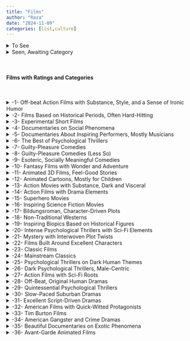```yaml
---
title: "Films"
author: "Raza"
date: "2024-11-09"
categories: [list,culture]
---
```


<details>

<summary>To See</summary>

-   I Lost My Body
-   The Tale
-   Collateral
-   Oblivion
-   Conclave

</details>

<details>

<summary>Seen, Awaiting Category</summary>

-   Soylent Green
-   Memoir of a Snail
-   The Wild Robot
-   Sing Sing
-   Whiplash
-   Good One
-   Suzume
-   Mad Max: Furiosa
-   Dune 1 and 2
-   Sorry to Bother You
-   Butch Cassidy and the Sundance Kid
-   The Wild Bunch
-   A Few Dollars More
-   Escape from New York
-   The Rainmaker
-   Knives Out
-   Searching for Bobby Fischer
-   Miller's Crossing
-   Bill and Ted's Excellent Adventure
-   Cell 211
-   Old Henry
-   The Manchurian Candidate
-   The Talented Mr. Ripley
-   Europa Report
-   Once Upon a Time in the West
-   The Wind That Shakes the Barley
-   Judas and the Black Messiah
-   Nope
-   Oldboy
-   Daybreakers
-   All Light Everywhere
-   The Banshees of Inisherin
-   The Vast of Night
-   The Right Stuff
-   Triangle of Sadness
-   The Expanse

</details>

<br>

#### Films with Ratings and Categories

<br>

<details>

<summary>-1- Off-beat Action Films with Substance, Style, and a Sense of Ironic Humor</summary>

-   \*\*\*\* Inglourious Basterds
-   \*\*\*\* Burn After Reading
-   \*\*\*\* Hot Fuzz
-   \*\*\*\*\* Kill Bill Volume I & II
-   \*\*\* Face Off
-   \*\*\*\*\*\* Lock Stock and Two Smoking Barrels
-   \*\*\*\*\* Snatch
-   \*\*\*\*\* Django Unchained
-   \*\*\*\*\* Reservoir Dogs
-   \*\*\*\*\*\*\* Pulp Fiction
-   \*\*\*\*\*\*\* Heat
-   \*\*\* Oceans Twelve
-   \*\*\* Be Cool
-   \*\*\*\*\* The Town
-   \*\*\*\* Kick Ass
-   \*\*\* BlackkKlansmen
-   \*\*\* Baby Driver
-   \*\*\*\*\* Villainess

</details>

<details>

<summary>-2- Films Based on Historical Periods, Often Hard-Hitting</summary>

-   \*\*\*\*\*\*\* Waltz With Bashir
-   \*\*\*\*\*\*\* It's Such a Beautiful Day
-   \*\*\*\*\* Argo
-   \*\*\*\*\*\*\* Persepolis
-   \*\*\*\*\*\* Gomorrah
-   \*\*\*\*\*\* Sicario
-   \*\*\*\*\* Battle of Chernobyl
-   \*\*\*\* The Prophet

</details>

<details>

<summary>-3- Experimental Short Films</summary>

-   \*\*\*\*\*\*\* Ryan (Short)
-   \*\*\*\*\*\* Crumb
-   \*\*\* I Sisyphus (Short)
-   \*\*\*\* I Met The Walrus (Short)
-   \*\*\* An Andalusian Dog

</details>

<details>

<summary>-4- Documentaries on Social Phenomena</summary>

-   \*\*\*\* Religilous
-   \*\*\*\*\* Kedi
-   \*\*\*\*\*\* Why We Fight
-   \*\*\*\* Hitler: The Rise of Evil
-   \*\*\* God Grew Tired of Us
-   \*\*\*\*\*\* Doctor’s Diaries
-   \*\*\*\*\*\* Prohibition
-   \*\*\*\*\* Manufacturing Consent: Noam Chomsky and the Media (1992)
-   \*\*\*\*\*\*\* Shake Hands With The Devil
-   \*\*\*\*\*\*\* The War You Don't See
-   \*\*\*\* Sicko
-   \*\*\*\*\* Inside Job
-   \*\*\*\*\*\* Spotlight
-   \*\*\*\*\* Merchants of Doubt
-   \*\*\*\*\* Minecraft: The Story of Mojang
-   \*\*\*\*\*\* Food Inc
-   \*\*\*\*\*\* The Big Short
-   \*\*\*\* Food Matters
-   \*\*\* Super Size Me
-   \*\*\*\* Jesus Camp
-   \*\*\* A Better Life
-   \*\*\*\*\* Catfish
-   \*\*\*\*\* Das Boot

</details>

<details>

<summary>-5- Documentaries About Inspiring Performers, Mostly Musicians</summary>

-   \*\*\*\* Live! Tonight! Sold Out!!
-   \*\*\* Live At Reading
-   \*\*\*\*\*\*\* The Devil And Daniel Johnston
-   \*\*\*\*\*\* About a Son
-   \*\*\*\*\*\* Cobain: Montage of Heck
-   \*\*\*\*\* John Lennon Vs US
-   \*\*\*\*\*\*\* Man on Wire
-   \*\*\*\* A Hard Day’s Night
-   \*\*\*\*\* 8 Mile

</details>

<details>

<summary>-6- The Best of Psychological Thrillers</summary>

-   \*\*\*\*\*\*\* Se7en
-   \*\*\*\*\* Gone Girl
-   \*\*\*\*\* Mystic River
-   \*\*\*\* Pathology
-   \*\*\*\*\* Dallas Buyers Club
-   \*\*\*\*\* Puncture
-   \*\*\*\*\* A Scanner Darkly
-   \*\*\*\* The Zodiac Killer
-   \*\*\*\*\*\* Fermat’s Room
-   \*\*\*\* Cube
-   \*\*\*\*\*\*\* Silence of the Lambs
-   \*\*\* Red Dragon
-   \*\*\* The Girl With the Dragon Tattoo (English)
-   \*\*\*\* 21 Grams
-   \*\*\*\*\*\* The Double
-   \*\*\*\* Super 8
-   \*\*\*\*\*\* Memento
-   \*\*\*\* John Wick
-   \*\*\*\* American Psycho
-   \*\*\*\*\*\* Nightcrawler
-   \*\*\*\*\* Get Out
-   \*\*\*\*\*\*\* The Handmaiden

</details>

<details>

<summary>-7- Guilty-Pleasure Comedies</summary>

-   \*\*\*\*\* Borat
-   \*\*\* Bruno
-   \*\*\*\*\* Southpark Bigger Longer Uncut
-   \*\*\*\* Idiocracy
-   \*\*\* Jackass 1-2
-   \*\*\* Austin Powers
-   \*\*\*\* Strange Wilderness
-   \*\*\* MacGruber
-   \*\*\*\*\* Kung Fury
-   \*\*\* Kenny

</details>

<details>

<summary>-8- Guilty-Pleasure Comedies (Less So)</summary>

-   \*\*\*\* 40 Year Old Virgin
-   \*\*\*\*\*\* Superbad
-   \*\*\*\* Juno
-   \*\*\*\* The Hangover

</details>

<details>

<summary>-9- Esoteric, Socially Meaningful Comedies</summary>

-   \*\*\*\*\*\*\* Office Space
-   \*\*\*\* Sideways
-   \*\*\*\*\* The Big Lebowski
-   \*\*\*\*\* Napoleon Dynamite

</details>

<details>

<summary>-10- Fantasy Films with Wonder and Adventure</summary>

-   \*\*\*\* Pirates of the Caribbean 1-2
-   \*\*\*\* The Day After Tomorrow
-   \*\*\*\* The Revenant
-   \*\*\*\*\* Lord of the Rings Trilogy
-   \*\*\*\*\*\*\* Pan’s Labyrinth
-   \*\*\*\*\*\*\* The Fountain
-   \*\*\*\*\* Hugo
-   \*\*\*\*\* Harry Potter Series
-   \*\*\*\* Avatar
-   \*\*\*\*\* Shape of Water
-   \*\*\* Okja
-   \*\*\*\* Planet of the Apes

</details>

<details>

<summary>-11- Animated 3D Films, Feel-Good Stories</summary>

-   \*\*\*\*\*\*\* Wall-E
-   \*\*\*\*\* Toy Story 2
-   \*\*\*\*\* Chicken Run
-   \*\*\*\*\* Toy Story 3
-   \*\*\*\*\*\* A Bug's Life
-   \*\*\* The Incredibles
-   \*\*\*\*\*\* Frozen
-   \*\*\*\* E.T.
-   \*\*\*\*\*\* Finding Nemo
-   \*\*\*\*\* Up
-   \*\*\*\* Inside Out

</details>

<details>

<summary>-12- Animated Cartoons, Mostly for Children</summary>

-   \*\*\*\* Hercules
-   \*\*\*\*\*\* Pinocchio
-   \*\*\*\*\*\*\* Lion King
-   \*\*\*\*\* Lion, the Witch, and the Wardrobe (1979)
-   \*\*\*\*\*\* Nausicaa of the Valley of the Wind

</details>

<details>

<summary>-13- Action Movies with Substance, Dark and Visceral</summary>

-   \*\*\*\* Bourne Trilogy
-   \*\*\*\* Die Hard
-   \*\*\*\*\* Speed
-   \*\*\*\*\*\* The Terminator 1 and 2
-   \*\*\*\*\*\*\* Snowpiercer
-   \*\*\*\*\* Mad Max
-   \*\*\*\*\*\* Mad Max 2
-   \*\*\*\*\*\* Mad Max: Fury Road
-   \*\*\*\*\*\* Blade Runner

</details>

<details>

<summary>-14- Action Films with Drama Elements</summary>

-   \*\*\*\*\*\*\* Bonnie and Clyde
-   \*\*\*\*\*\*\* Chinatown
-   \*\*\*\*\*\* The Grifters
-   \*\*\*\*\* Blue Velvet
-   \*\*\*\*\* All About My Mother
-   \*\*\*\* Drive
-   \*\*\*\*\*\* Leon

</details>

<details>

<summary>-15- Superhero Movies</summary>

-   \*\*\*\*\* Iron Man
-   \*\*\*\* Star Trek (2009)
-   \*\*\*\*\* Star Wars (Original Trilogy)
-   \*\*\*\* Unbreakable
-   \*\*\*\*\*\*\* The Dark Knight
-   \*\*\* Logan
-   \*\*\* Black Panther
-   \*\*\* Deadpool

</details>

<details>

<summary>-16- Inspiring Science Fiction Movies</summary>

-   \*\*\*\*\*\* The Matrix
-   \*\*\*\* Blade Runner 2049
-   \*\*\*\*\* Inception
-   \*\*\*\* Transcendence
-   \*\*\*\*\*\* Sunshine
-   \*\*\*\*\* Gattaca
-   \*\*\*\*\*\* Gravity
-   \*\*\*\* Interstellar
-   \*\*\*\*\* The Martian
-   \*\*\*\*\* Animatrix
-   \*\*\*\* Existenz
-   \*\*\* Splice
-   \*\*\*\*\* Ex Machina
-   \*\*\*\* Source Code
-   \*\*\*\* Minority Report
-   \*\*\*\*\* Annihilation
-   \*\*\*\* Sleepdealer
-   \*\*\*\*\* Hero (2002)

</details>

<details>

<summary>-17- Bildungsroman, Character-Driven Plots</summary>

-   \*\*\*\* Jaws
-   \*\*\*\*\* Topgun
-   \*\*\*\*\*\* Rocky
-   \*\*\*\* Creed
-   \*\*\*\*\* Raging Bull
-   \*\*\*\*\*\*\* The Wrestler
-   \*\*\*\* The Fighter

</details>

<details>

<summary>-18- Non-Traditional Westerns</summary>

-   \*\*\*\* Space Cowboys
-   \*\*\*\*\*\*\* No Country for Old Men
-   \*\*\*\*\* True Grit
-   \*\*\*\*\*\* The Hateful Eight
-   \*\*\*\* Dead Man
-   \*\*\*\*\* Gran Torino

</details>

<details>

<summary>-19- Inspiring Biopics Based on Historical Figures</summary>

-   \*\*\*\* Charlie Wilson’s War
-   \*\*\*\*\* Milk
-   \*\*\*\*\* Frost / Nixon
-   \*\*\*\*\*\* Citizenfour
-   \*\*\*\*\* Client 9 – The Rise and Fall of Eliot Spitzer
-   \*\*\*\*\* Schindler’s List
-   \*\*\*\*\*\* The Lives of Others
-   \*\*\*\*\*\*\* The Pianist
-   \*\*\*\*\*\*\* Gandhi
-   \*\*\*\*\*\* Lincoln
-   \*\*\*\* Bronson
-   \*\*\*\*\* Control
-   \*\*\*\*\*\* A Man for All Seasons
-   \*\*\* The Disaster Artist

</details>

<details>

<summary>-20- Intense Psychological Thrillers with Sci-Fi Elements</summary>

-   \*\*\*\*\*\*\* Children of Men
-   \*\*\*\* 28 Days Later
-   \*\*\*\*\* Contagion
-   \*\*\*\*\*\*\* The Hurt Locker
-   \*\*\*\*\*\* Blood Diamond

</details>

<details>

<summary>-21- Mystery with Interwoven Plot Twists</summary>

-   \*\*\*\*\*\*\* Inside Man
-   \*\*\*\*\*\* The Usual Suspects

</details>

<details>

<summary>-22- Films Built Around Excellent Characters</summary>

-   \*\*\*\* Few Good Men
-   \*\*\*\* Hacksaw Ridge
-   \*\*\*\*\*\* The Terminal
-   \*\*\*\*\* Sully
-   \*\*\*\*\* Saving Private Ryan
-   \*\*\* Dunkirk
-   \*\*\*\*\* The King’s Speech
-   \*\*\*\*\*\* Forrest Gump
-   \*\*\*\*\*\* Birdman
-   \*\*\*\*\* Patch Adams
-   \*\*\*\*\* Billy Elliot
-   \*\*\*\*\*\* 12 Years a Slave
-   \*\*\*\* Born on the Fourth of July
-   \*\*\*\*\* The Social Network
-   \*\*\*\*\*\*\* There Will Be Blood
-   \*\*\*\*\* Gladiator
-   \*\*\*\* The Great Debaters
-   \*\*\*\*\* Cast Away
-   \*\*\*\* Dante’s Peak
-   \*\*\*\* Arctic
-   \*\*\*\* Moneyball
-   \*\*\*\*\* The Green Mile
-   \*\*\*\*\*\*\* The Aviator
-   \*\*\*\*\* Michael Clayton
-   \*\*\*\* Slumdog Millionaire
-   \*\*\*\*\* Ford vs. Ferrari
-   \*\*\*\*\* Blow-Up
-   \*\*\*\* Lion
-   \*\*\*\*\* Moonlight
-   \*\*\*\*\*\* Ida
-   \*\*\*\* The Shawshank Redemption
-   \*\*\*\*\* Dolemite is My Name

</details>

<details>

<summary>-23- Classic Films</summary>

Classic films. These are paced slower (exception Hitchcock), avant-garde and not for everyone.

-   \*\*\* Eraserhead
-   \*\*\*\*\* Stranger than Paradise
-   \*\*\* Teorema
-   \*\*\*\*\* Mister Lonely
-   \*\*\*\*\* Last Year at Marienbad
-   \*\*\*\*\*\*\* Hiroshima Mon Amour
-   \*\*\*\*\* 2001: A Space Odyssey
-   \*\*\*\* The Cabinet of Dr Caligari
-   \*\*\*\*\*\* Psycho
-   \*\*\*\* Vertigo
-   \*\*\*\* Amor Estranho Amor
-   \*\*\*\*\*\*\* The Tenant

</details>

<details>

<summary>-24- Mainstream Classics</summary>

Mainstream classics. Good to have in your vocabulary if you're a film buff, good for igniting nostalgia.

-   \*\*\*\*\*\*\* Strangers On A Train
-   \*\*\*\*\*\* Dr Strangelove
-   \*\*\*\* It’s a Wonderful Life
-   \*\*\*\*\* Stagecoach
-   \*\*\*\* Arsenic and Old Lace
-   \*\*\*\*\* Casablanca
-   \*\*\*\* A Streetcar Named Desire
-   \*\*\* Saturday Night Fever
-   \*\*\*\*\*\*\* Citizen Kane
-   \*\*\*\* In a Lonely Place
-   \*\*\*\*\*\* Lolita

</details>

<details>

<summary>-25- Psychological Thrillers on Dark Human Themes</summary>

Psychological thrillers dealing with darker aspects of the human condition (drug use, self-identity, abuse).

-   \*\*\*\*\* Boy A
-   \*\*\*\* Mysterious Skin
-   \*\*\*\*\*\* Trainspotting
-   \*\*\*\*\*\* My Beautiful Laundrette
-   \*\*\* The Girl Next Door
-   \*\*\*\*\*\*\* Requiem for a Dream
-   \*\*\*\*\* A Simple Plan
-   \*\*\*\*\*\*\* Boys Don’t Cry
-   \*\*\*\*\*\*\* Starred Up
-   \*\*\*\*\* Black Swan
-   \*\*\*\*\*\* Boyhood
-   \*\*\*\*\* Kids
-   \*\*\* Irréversible

</details>

<details>

<summary>-26- Dark Psychological Thrillers, Male-Centric</summary>

Well-made, classic, extremely entertaining psychological thrillers with dark subject matter, centered around male characters.

-   \*\*\*\*\*\*\* Fight Club
-   \*\*\*\*\*\*\* A Clockwork Orange
-   \*\*\*\*\* American History X
-   \*\*\*\*\* Bad Boys
-   \*\*\*\*\* Cool Hand Luke

</details>

<details>

<summary>-27- Action Films with Sci-Fi Roots</summary>

Great action films with science fiction roots, plenty of suspense and entertainment. Well-constructed, original mise-en-scene.

-   \*\*\*\*\* District 9
-   \*\*\*\*\* Arrival
-   \*\*\*\*\*\* Predator
-   \*\*\*\* Contact
-   \*\*\*\*\*\*\* Alien
-   \*\*\*\* Prometheus
-   \*\*\*\* Aliens
-   \*\*\*\*\* Jurassic Park
-   \*\*\*\* A Quiet Place

</details>

<details>

<summary>-28- Off-Beat, Original Human Dramas</summary>

Slightly off-beat, highly original human drama. Slow-paced, but rich in both production and entertainment value.

-   \*\*\*\*\* Magnolia
-   \*\*\*\*\*\* 500 Days of Summer
-   \*\*\*\*\*\* Silver Linings Playbook
-   \*\*\*\* I’m Here (Short)
-   \*\*\*\* K-pax
-   \*\*\*\* Kontroll
-   \*\*\*\* The Squid and the Whale
-   \*\*\*\*\* Little Miss Sunshine
-   \*\*\*\*\*\* Amelie
-   \*\*\*\* Doubt
-   \*\*\*\* Up in the Air
-   \*\*\*\* Palindromes
-   \*\*\*\*\*\* Y Tu Mama Tambien
-   \*\*\*\*\* Wristcutters: A Love Story
-   \*\*\*\*\*\* Taxi Driver
-   \*\*\*\*\*\* The Grand Budapest Hotel
-   \*\*\*\*\* Moonrise Kingdom
-   \*\*\*\* Beginners
-   \*\*\*\*\* Hunt for the Wilderpeople
-   \*\*\* I Heart Huckabees
-   \*\*\*\*\* Cleo from 5 to 7
-   \*\*\*\*\*\*\* One Flew Over The Cuckoo’s Nest
-   \*\*\*\* Happiness
-   \*\*\*\*\* Shame
-   \*\*\*\* Life During Wartime
-   \*\*\*\* American Beauty
-   \*\*\*\*\* Rain Man
-   \*\*\*\*\*\* Eternal Sunshine of the Spotless Mind
-   \*\*\*\* The Florida Project
-   \*\*\* The Big Sick
-   \*\*\*\*\* Call Me by Your Name
-   \*\*\* La La Land
-   \*\*\*\*\*\*\* In the Mood for Love
-   \*\*\*\* Chungking Express

</details>

<details>

<summary>-29- Quintessential Psychological Thrillers</summary>

Quintessential psychological thrillers. High entertainment value, with seminal performances by many great actors.

-   \*\*\*\*\* The Machinist
-   \*\*\*\*\*\* The Shining
-   \*\*\*\*\*\* Shutter Island
-   \*\*\*\*\*\* Primal Fear
-   \*\*\*\*\* Donnie Darko
-   \*\*\*\* The Butterfly Effect
-   \*\*\*\*\*\* Being John Malkovich
-   \*\*\*\*\*\* The Departed
-   \*\*\*\*\* The Prestige
-   \*\*\*\*\* V for Vendetta
-   \*\*\*\*\* Killing of a Sacred Deer

</details>

<details>

<summary>-30- Slow-Paced Suburban Dramas</summary>

Slow-paced drama about suburban life, usually with a good message. Interesting plots.

-   \*\*\*\* Stand By Me
-   \*\*\*\*\* Pleasantville
-   \*\*\*\* To Die For
-   \*\*\*\* Baby It's You

</details>

<details>

<summary>-31- Excellent Script-Driven Dramas</summary>

Excellent scripts, drama, and high-entertainment value. I might merge this with category 22 in the near future.

-   \*\*\*\* The Illusionist
-   \*\*\*\*\*\* A Beautiful Mind
-   \*\*\*\*\*\* The Theory of Everything
-   \*\*\*\*\*\* The Imitation Game
-   \*\*\*\*\* The Sixth Sense
-   \*\*\*\*\*\* Pi
-   \*\*\*\*\*\*\* Good Will Hunting
-   \*\*\*\*\* The Curious Case of Benjamin Button

</details>

<details>

<summary>-32- American Films with Quick-Witted Protagonists</summary>

Very 'American' films. Watch these for their quick-witted protagonists, con artists, thieves and coming-of-age themes.

-   \*\*\*\*\* The Truman Show
-   \*\*\* Boiler Room
-   \*\*\*\*\* Reality Bites
-   \*\*\*\*\*\* Risky Business
-   \*\*\*\* Rounders
-   \*\*\*\*\*\*\* Catch Me If You Can
-   \*\*\*\*\*\* Bridge of Spies
-   \*\*\*\* House of Games
-   \*\*\*\*\* Matchstick Men
-   \*\*\*\*\* Blow Out

</details>

<details>

<summary>-33- Tim Burton Films</summary>

Tim Burton.

-   \*\*\*\*\* Nightmare Before Christmas
-   \*\*\*\* Ed Wood
-   \*\*\*\* Sweeney Todd

</details>

<details>

<summary>-34- American Gangster and Crime Dramas</summary>

American Gangster and crime dramas. Classically entertaining and technically excellent films.

-   \*\*\*\* Scarface
-   \*\*\*\*\*\*\* Goodfellas
-   \*\*\*\*\*\* Once Upon a Time in America
-   \*\*\*\*\*\*\* Godfather I-II
-   \*\*\*\* Donnie Brasco
-   \*\*\*\*\*\* The Irishman

</details>

<details>

<summary>-35- Beautiful Documentaries on Exotic Phenomena</summary>

Beautiful documentaries about exotic phenomena. Watch for intellectual interest.

-   \*\*\*\*\* Hubble 3D
-   \*\*\*\*\*\* Helvetica
-   \*\*\*\* Ant Attack BBC

</details>

<details>

<summary>-36- Avant-Garde Animated Films</summary>

Avant-garde animated films with themes of nihilism, psychopathology, and the nature of human existence.

-   \*\*\*\*\*\* Rejected Cartoons
-   \*\*\*\*\*\* Rejected
-   \*\*\*\*\*\* It's Such a Beautiful Day
-   \*\*\*\*\*\* Everything Will Be OK
-   \*\*\*\*\* Salad Fingers
-   \*\*\*\* Upstream Color
-   \*\*\*\*\* The Tree of Life

</details>
